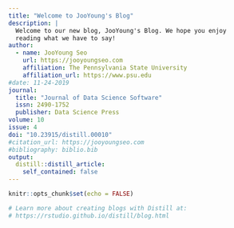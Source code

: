 ```yaml
---
title: "Welcome to JooYoung's Blog"
description: |
  Welcome to our new blog, JooYoung's Blog. We hope you enjoy 
  reading what we have to say!
author:
  - name: JooYoung Seo 
    url: https://jooyoungseo.com
    affiliation: The Pennsylvania State University
    affiliation_url: https://www.psu.edu
#date: 11-24-2019
journal: 
  title: "Journal of Data Science Software"
  issn: 2490-1752
  publisher: Data Science Press
volume: 10
issue: 4
doi: "10.23915/distill.00010"
#citation_url: https://jooyoungseo.com
#bibliography: biblio.bib
output:
  distill::distill_article:
    self_contained: false
---
```


```r
knitr::opts_chunk$set(echo = FALSE)

# Learn more about creating blogs with Distill at:
# https://rstudio.github.io/distill/blog.html

```



